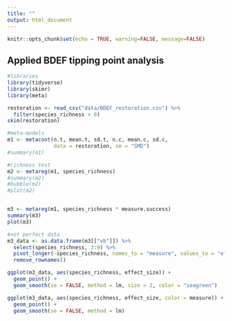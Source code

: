```yaml
---
title: ""
output: html_document
---
```


```r
knitr::opts_chunk$set(echo = TRUE, warning=FALSE, message=FALSE)
```

## Applied BDEF tipping point analysis

```r
#libraries
library(tidyverse)
library(skimr)
library(meta)

restoration <- read_csv("data/BDEF_restoration.csv") %>% 
  filter(species_richness > 0)
skim(restoration)

#meta-models
m1 <- metacont(n.t, mean.t, sd.t, n.c, mean.c, sd.c,
               data = restoration, sm = "SMD")
#summary(m1)

#richness test
m2 <- metareg(m1, species_richness)
#summary(m2)
#bubble(m2)
#plot(m2)


m3 <- metareg(m1, species_richness * measure.success)
summary(m3)
plot(m3)

#not perfect data
m3_data <- as.data.frame(m3[["vb"]]) %>% 
  select(species_richness, 3:9) %>% 
  pivot_longer(-species_richness, names_to = "measure", values_to = "effect_size") %>% 
  remove_rownames()

ggplot(m3_data, aes(species_richness, effect_size)) +
  geom_point() +
  geom_smooth(se = FALSE, method = lm, size = 2, color = "seagreen")

ggplot(m3_data, aes(species_richness, effect_size, color = measure)) +
  geom_point() +
  geom_smooth(se = FALSE, method = lm)

```